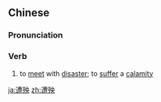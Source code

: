 ==Chinese==
{{zh-forms}}

===Pronunciation===
{{zh-pron
|m=zāoyāng
|c=zou1 joeng1
|mn=qz,xm,zz:chau-iang
|ma=Zh-zaoyang.ogg
|cat=v
}}

===Verb===
{{zh-verb}}

# to [[meet]] with [[disaster]]; to [[suffer]] a [[calamity]]

{{zh-cat|Advanced}}

[[ja:遭殃]]
[[zh:遭殃]]